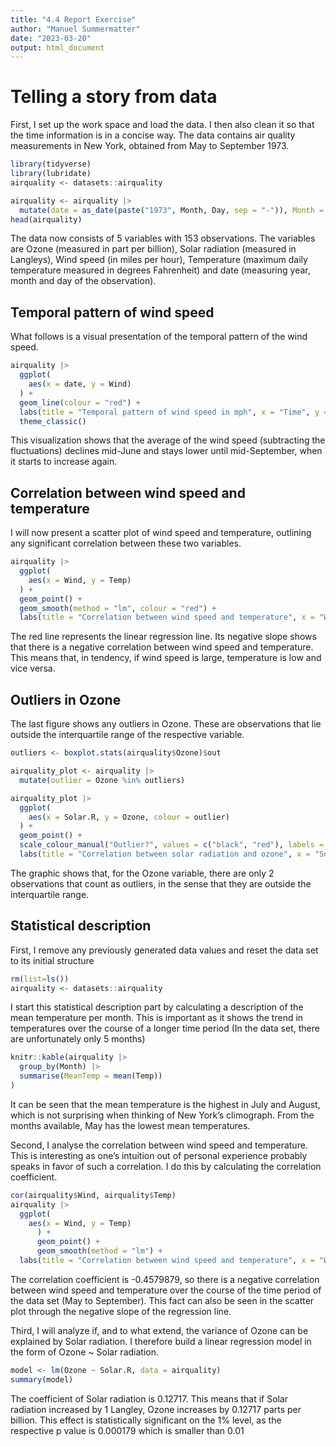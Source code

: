 ```yaml
---
title: "4.4 Report Exercise"
author: "Manuel Summermatter"
date: "2023-03-20"
output: html_document
---
```

# Telling a story from data

First, I set up the work space and load the data. I then also clean it so that the time information is in a concise way. The data contains air quality measurements in New York, obtained from May to September 1973.
```r
library(tidyverse)
library(lubridate)
airquality <- datasets::airquality

airquality <- airquality |>
  mutate(date = as_date(paste("1973", Month, Day, sep = "-")), Month = NULL, Day = NULL)
head(airquality)
```
The data now consists of 5 variables with 153 observations. The variables are Ozone (measured in part per billion), Solar radiation (measured in Langleys), Wind speed (in miles per hour), Temperature (maximum daily temperature measured in degrees Fahrenheit) and date (measuring year, month and day of the observation).

## Temporal pattern of wind speed
What follows is a visual presentation of the temporal pattern of the wind speed.
```r
airquality |>
  ggplot(
    aes(x = date, y = Wind)
  ) +
  geom_line(colour = "red") +
  labs(title = "Temporal pattern of wind speed in mph", x = "Time", y = "Wind (mph)") +
  theme_classic()
```

This visualization shows that the average of the wind speed (subtracting the fluctuations) declines mid-June and stays lower until mid-September, when it starts to increase again.

## Correlation between wind speed and temperature
I will now present a scatter plot of wind speed and temperature, outlining any significant correlation between these two variables.
```r
airquality |>
  ggplot(
    aes(x = Wind, y = Temp)
  ) +
  geom_point() +
  geom_smooth(method = "lm", colour = "red") +
  labs(title = "Correlation between wind speed and temperature", x = "Wind (mph)", y = "Temperature (°F)")
```

The red line represents the linear regression line. Its negative slope shows that there is a negative correlation between wind speed and temperature. This means that, in tendency, if wind speed is large, temperature is low and vice versa.

## Outliers in Ozone
The last figure shows any outliers in Ozone. These are observations that lie outside the interquartile range of the respective variable.
```r
outliers <- boxplot.stats(airquality$Ozone)$out

airquality_plot <- airquality |>
  mutate(outlier = Ozone %in% outliers)

airquality_plot |>
  ggplot(
    aes(x = Solar.R, y = Ozone, colour = outlier)
  ) +
  geom_point() +
  scale_colour_manual("Outlier?", values = c("black", "red"), labels = c("No", "Yes")) +
  labs(title = "Correlation between solar radiation and ozone", x = "Solar Radiation (Langleys)", y = "Ozone (parts per billion)")
```

The graphic shows that, for the Ozone variable, there are only 2 observations that count as outliers, in the sense that they are outside the interquartile range.


## Statistical description
First, I remove any previously generated data values and reset the data set to its initial structure
```r
rm(list=ls())
airquality <- datasets::airquality
```

I start this statistical description part by calculating a description of the mean temperature per month. This is important as it shows the trend in temperatures over the course of a longer time period (In the data set, there are unfortunately only 5 months)
```r
knitr::kable(airquality |>
  group_by(Month) |>
  summarise(MeanTemp = mean(Temp))
)
```
It can be seen that the mean temperature is the highest in July and August, which is not surprising when thinking of New York's climograph. From the months available, May has the lowest mean temperatures.


Second, I analyse the correlation between wind speed and temperature. This is interesting as one's intuition out of personal experience probably speaks in favor of such a correlation. I do this by calculating the correlation coefficient.
```r
cor(airquality$Wind, airquality$Temp)
airquality |>
  ggplot(
    aes(x = Wind, y = Temp)
      ) +
      geom_point() +
      geom_smooth(method = "lm") +
  labs(title = "Correlation between wind speed and temperature", x = "Wind (mph)", y = "Temperature (°F)")
```

The correlation coefficient is -0.4579879, so there is a negative correlation between wind speed and temperature over the course of the time period of the data set (May to September). This fact can also be seen in the scatter plot through the negative slope of the regression line.

Third, I will analyze if, and to what extend, the variance of Ozone can be explained by Solar radiation. I therefore build a linear regression model in the form of Ozone ~ Solar radiation.
```r
model <- lm(Ozone ~ Solar.R, data = airquality)
summary(model)
```
The coefficient of Solar radiation is 0.12717. This means that if Solar radiation increased by 1 Langley, Ozone increases by 0.12717 parts per billion. This effect is statistically significant on the 1% level, as the respective p value is 0.000179 which is smaller than 0.01 
